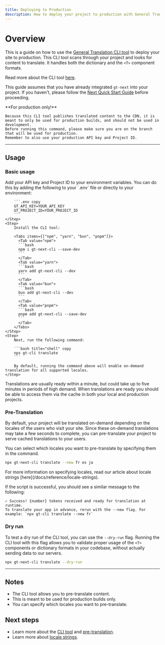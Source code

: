 ```yaml
---
title: Deploying to Production
description: How to deploy your project to production with General Translation
---
```


# Overview

This is a guide on how to use the [General Translation CLI tool](/docs/next/reference/cli) to deploy your site to production.
This CLI tool scans through your project and looks for content to translate. It handles both the dictionary and the `<T>` component formats.

Read more about the CLI tool [here](/docs/next/reference/cli).

This guide assumes that you have already integrated `gt-next` into your project.
If you haven't, please follow the [Next Quick Start Guide](/docs/next/tutorials/quickstart) before proceeding.

<Callout type="error">
    **For production only!**

    Because this CLI tool publishes translated content to the CDN, it is meant to only be used for production builds, and should not be used in development.
    Before running this command, please make sure you are on the branch that will be used for production.
    Remember to also use your production API key and Project ID.
</Callout>

---

## Usage

### Basic usage

<Steps>
    <Step>
        Add your API key and Project ID to your environment variables.
        You can do this by adding the following to your `.env` file or directly to your environment:

        ```.env copy
        GT_API_KEY=YOUR_API_KEY
        GT_PROJECT_ID=YOUR_PROJECT_ID
        ```
    </Step>
    <Step>
        Install the CLI tool:

        <Tabs items={["npm", "yarn", "bun", "pnpm"]}>
          <Tab value="npm">
          ```bash 
          npm i gt-next-cli --save-dev
          ``` 
          </Tab>
          <Tab value="yarn">
          ```bash 
          yarn add gt-next-cli --dev
          ```
          </Tab>
          <Tab value="bun">
          ```bash 
          bun add gt-next-cli --dev
          ```
          </Tab>
          <Tab value="pnpm">
          ```bash 
          pnpm add gt-next-cli --save-dev
          ```
          </Tab>
        </Tabs>
    </Step>
    <Step>
        Next, run the following command:

        ```bash title="shell" copy
        npx gt-cli translate
        ```

        By default, running the command above will enable on-demand translation for all supported locales.
    </Step>
</Steps>


Translations are usually ready within a minute, but could take up to five minutes in periods of high demand. When translations are ready you
should be able to access them via the cache in both your local and production projects.

### Pre-Translation

By default, your project will be translated on-demand depending on the locales of the users who visit your site. Since these
on-demand translations may take a few seconds to complete, you can pre-translate your project to serve cached translations to your users.

You can select which locales you want to pre-translate by specifying them in the command.

```bash copy
npx gt-next-cli translate --new fr es ja
```

<Callout>
For more information on specifying locales, read our article about locale strings [here](/docs/reference/locale-strings).

</Callout>

If the script is successful, you should see a similar message to the following:

```shell
✓ Success! {number} tokens received and ready for translation at runtime.
To translate your app in advance, rerun with the --new flag. For example: `npx gt-cli translate --new fr`
```


### Dry run

To test a dry run of the CLI tool, you can use the `--dry-run` flag. Running the CLI tool with this flag allows
you to validate proper usage of the `<T>` components or dictionary formats in your codebase, without actually sending data to our servers.

```bash copy
npx gt-next-cli translate --dry-run
```

---


## Notes
 * The CLI tool allows you to pre-translate content.
 * This is meant to be used for production builds only.
 * You can specify which locales you want to pre-translate.

## Next steps
 * Learn more about the [CLI tool](/docs/next/reference/cli) and [pre-translation](/docs/next/reference/cli#pre-translation).
 * Learn more about [locale strings](/docs/reference/locale-strings).